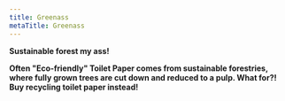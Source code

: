 ```yaml
---
title: Greenass
metaTitle: Greenass
---
```

**Sustainable forest my ass!**

**Often "Eco-friendly" Toilet Paper comes from sustainable forestries, where fully grown trees are cut down and reduced to a pulp. What for?! Buy recycling toilet paper instead!**